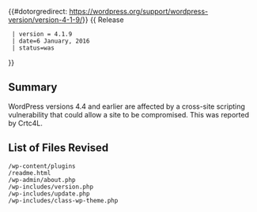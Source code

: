 {{#dotorgredirect: https://wordpress.org/support/wordpress-version/version-4-1-9/}}
{{Languages|
{{en|Version 4.1.9}}
{{ja|Version 4.1.9}}
}}
{{ Release
  | version = 4.1.9
  | date=6 January, 2016
  | status=was
}}

== Summary ==

WordPress versions 4.4 and earlier are affected by a cross-site scripting vulnerability that could allow a site to be compromised. This was reported by Crtc4L.


== List of Files Revised ==
<pre>
/wp-content/plugins
/readme.html
/wp-admin/about.php
/wp-includes/version.php
/wp-includes/update.php
/wp-includes/class-wp-theme.php
</pre>